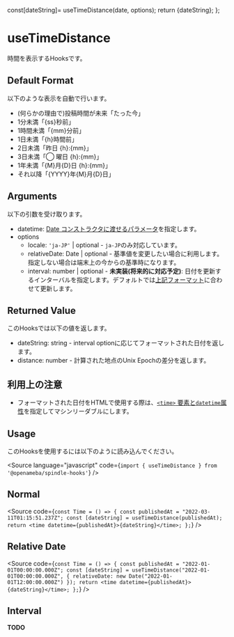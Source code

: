 
  const[dateString]= useTimeDistance(date, options);
  return <time datetime={date}>{dateString}</time>;
};

# useTimeDistance

<Meta title="useTimeDistance" component={Time} />

<Description>時間を表示するHooksです。</Description>

## Default Format

以下のような表示を自動で行います。

- (何らかの理由で)投稿時間が未来「たった今」
- 1分未満「{ss}秒前」
- 1時間未満「{mm}分前」
- 1日未満「{h}時間前」
- 2日未満「昨日 {h}:{mm}」
- 3日未満「◯ 曜日 {h}:{mm}」
- 1年未満「{M}月{D}日 {h}:{mm}」
- それ以降「{YYYY}年{M}月{D}日」

## Arguments

以下の引数を受け取ります。

- datetime: [Date コンストラクタに渡せるパラメータ](https://developer.mozilla.org/en-US/docs/Web/JavaScript/Reference/Global_Objects/Date/Date#parameters)を指定します。
- options
  - locale: `'ja-JP'` | optional - `ja-JP`のみ対応しています。
  - relativeDate: Date | optional - 基準値を変更したい場合に利用します。指定しない場合は端末上の今からの基準時になります。
  - interval: number | optional - **未実装(将来的に対応予定)**: 日付を更新するインターバルを指定します。デフォルトでは[上記フォーマット](#default-format)に合わせて更新します。

## Returned Value

このHooksでは以下の値を返します。

- dateString: string - interval optionに応じてフォーマットされた日付を返します。
- distance: number - 計算された地点のUnix Epochの差分を返します。

## 利用上の注意

- フォーマットされた日付をHTMLで使用する際は、[`<time>` 要素と`datetime`属性](https://developer.mozilla.org/en-US/docs/Web/API/HTMLTimeElement/dateTime)を指定してマシンリーダブルにします。

## Usage

このHooksを使用するには以下のように読み込んでください。

<Source
  language="javascript"
  code={`import { useTimeDistance } from '@openameba/spindle-hooks'`}
/>

## Normal

<Preview withSource="open">
  <Story name="Normal">
    <Time date="2022-05-10T01:15:51.237Z" />
  </Story>
</Preview>

<Source
  code={`
const Time = () => {
  const publishedAt = "2022-03-11T01:15:51.237Z";
  const [dateString] = useTimeDistance(publishedAt);
  return <time datetime={publishedAt}>{dateString}</time>;
};
  `}
/>

## Relative Date

<Preview withSource="open">
  <Story name="Relative Date">
    <Time
      date="2022-01-01T00:00:00.000Z"
      options={{ relativeDate: new Date('2022-01-01T12:00:00.000Z') }}
    />
  </Story>
</Preview>

<Source
  code={`
const Time = () => {
  const publishedAt = "2022-01-01T00:00:00.000Z";
  const [dateString] = useTimeDistance("2022-01-01T00:00:00.000Z", { relativeDate: new Date("2022-01-01T12:00:00.000Z") });
  return <time datetime={publishedAt}>{dateString}</time>;
};
  `}
/>

## Interval

**TODO**
